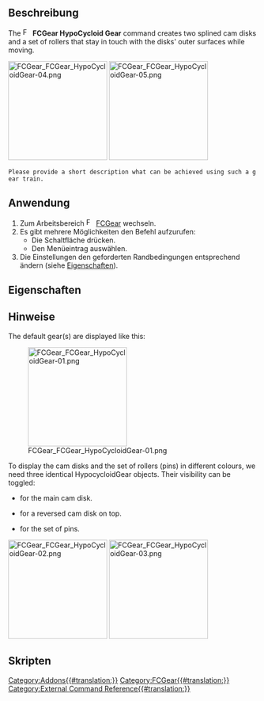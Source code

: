 {{UnfinishedDocu}}
<languages/>

{{Docnav/de
|[[FCGear_LanternGear/de|Triebstockrad]]
|[[FCGear_GearConnector/de|Zahnradpaarung]]
|[[FCGear_Workbench/de|FCGear]]
|IconL=FCGear_LanternGear.svg
|IconR=FCGear_GearConnector.svg
|IconC=FCGear_workbench_icon.svg
}}

{{GuiCommand/de
|Name=FCGear HypoCycloidGear
|Name/de=FCGear Hypozykloidenrad
|MenuLocation=Gear → HypoCycloid Gear
|Workbenches=[[FCGear_Workbench/de|FCGear]]
|Shortcut=Kein
|Version=1.0
|SeeAlso=
}}

<span id="Description"></span>
==Beschreibung==

The [[File:FCGear_HypoCycloidGear.svg|16px]] '''FCGear HypoCycloid Gear''' command creates two splined cam disks and a set of rollers that stay in touch with the disks' outer surfaces while moving.

[[Image:FCGear_FCGear_HypoCycloidGear-04.png|200px]] [[Image:FCGear_FCGear_HypoCycloidGear-05.png|200px]]
{{Caption|Left: Hypocycloid gear. Right: Gear and transparently displayed also provided reversed gear and set of rollers}}

 Please provide a short description what can be achieved using such a gear train.

<span id="Usage"></span>
==Anwendung==

# Zum Arbeitsbereich [[Image:FCGear_workbench_icon.svg|16px]] [[FCGear_Workbench/de|FCGear]] wechseln.
# Es gibt mehrere Möglichkeiten den Befehl aufzurufen:
#* Die Schaltfläche {{Button|[[File:FCGear_HypoCycloidGear.svg|16px]] [[FCGear_HypoCycloidGear|HypoCycloid Gear]]}} drücken.
#* Den Menüeintrag{{MenuCommand|Gear → [[File:FCGear_HypoCycloidGear.svg|16px]] HypoCycloid Gear}} auswählen.
# Die Einstellungen den geforderten Randbedingungen entsprechend ändern (siehe [[#Eigenschaften|Eigenschaften]]).

<span id="Properties"></span>
==Eigenschaften==

<span id="Notes"></span>
==Hinweise==

The default gear(s) are displayed like this:

[[Image:FCGear_FCGear_HypoCycloidGear-01.png|200px]]

To display the cam disks and the set of rollers (pins) in different colours, we need three identical HypocycloidGear objects. Their visibility can be toggled:
* {{PropertyData|show_disk0|Bool}} for the main cam disk.
* {{PropertyData|show_disk1|Bool}} for a reversed cam disk on top.
* {{PropertyData|show_pins|Bool}} for the set of pins.

[[Image:FCGear_FCGear_HypoCycloidGear-02.png|200px]] [[Image:FCGear_FCGear_HypoCycloidGear-03.png|200px]]
{{Caption|Left: HypocycloidGear objects as created. Right: Objects repositioned to get a better view on each object}}

<span id="Scripting"></span>
==Skripten==


{{Docnav/de
|[[FCGear_LanternGear/de|Triebstockrad]]
|[[FCGear_GearConnector/de|Zahnradpaarung]]
|[[FCGear_Workbench/de|FCGear]]
|IconL=FCGear_LanternGear.svg
|IconR=FCGear_GearConnector.svg
|IconC=FCGear_workbench_icon.svg
}}

[[Category:Addons{{#translation:}}]]
[[Category:FCGear{{#translation:}}]]
[[Category:External Command Reference{{#translation:}}]]